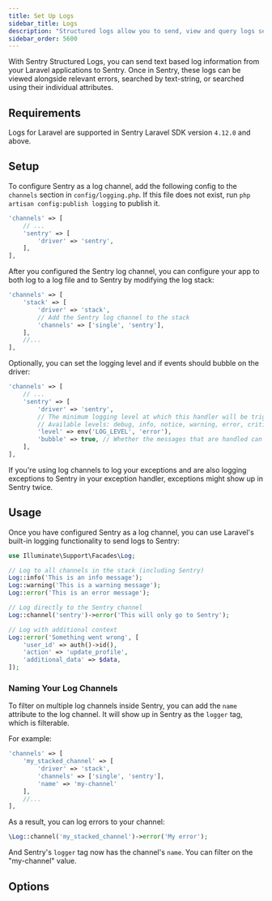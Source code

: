 ```yaml
---
title: Set Up Logs
sidebar_title: Logs
description: "Structured logs allow you to send, view and query logs sent from your Laravel applications within Sentry."
sidebar_order: 5600
---
```


<Include name="feature-stage-beta-logs.mdx" />

With Sentry Structured Logs, you can send text based log information from your Laravel applications to Sentry. Once in Sentry, these logs can be viewed alongside relevant errors, searched by text-string, or searched using their individual attributes.

## Requirements

Logs for Laravel are supported in Sentry Laravel SDK version `4.12.0` and above.

## Setup

To configure Sentry as a log channel, add the following config to the `channels` section in `config/logging.php`. If this file does not exist, run `php artisan config:publish logging` to publish it.

```php {filename:config/logging.php}
'channels' => [
    // ...
    'sentry' => [
        'driver' => 'sentry',
    ],
],
```

After you configured the Sentry log channel, you can configure your app to both log to a log file and to Sentry by modifying the log stack:

```php {filename:config/logging.php}
'channels' => [
    'stack' => [
        'driver' => 'stack',
        // Add the Sentry log channel to the stack
        'channels' => ['single', 'sentry'],
    ],
    //...
],
```

Optionally, you can set the logging level and if events should bubble on the driver:

```php {filename:config/logging.php}
'channels' => [
    // ...
    'sentry' => [
        'driver' => 'sentry',
        // The minimum logging level at which this handler will be triggered
        // Available levels: debug, info, notice, warning, error, critical, alert, emergency
        'level' => env('LOG_LEVEL', 'error'),
        'bubble' => true, // Whether the messages that are handled can bubble up the stack or not
    ],
],
```

<Alert title="Note">

If you're using log channels to log your exceptions and are also logging exceptions to Sentry in your exception handler, exceptions might show up in Sentry twice.

</Alert>

## Usage

Once you have configured Sentry as a log channel, you can use Laravel's built-in logging functionality to send logs to Sentry:

```php
use Illuminate\Support\Facades\Log;

// Log to all channels in the stack (including Sentry)
Log::info('This is an info message');
Log::warning('This is a warning message');
Log::error('This is an error message');

// Log directly to the Sentry channel
Log::channel('sentry')->error('This will only go to Sentry');

// Log with additional context
Log::error('Something went wrong', [
    'user_id' => auth()->id(),
    'action' => 'update_profile',
    'additional_data' => $data,
]);
```

### Naming Your Log Channels

To filter on multiple log channels inside Sentry, you can add the `name` attribute to the log channel. It will show up in Sentry as the `logger` tag, which is filterable.

For example:

```php {filename:config/logging.php}
'channels' => [
    'my_stacked_channel' => [
        'driver' => 'stack',
        'channels' => ['single', 'sentry'],
        'name' => 'my-channel'
    ],
    //...
],
```

As a result, you can log errors to your channel:

```php
\Log::channel('my_stacked_channel')->error('My error');
```

And Sentry's `logger` tag now has the channel's `name`. You can filter on the "my-channel" value.

## Options

<PlatformContent includePath="logs/options" />